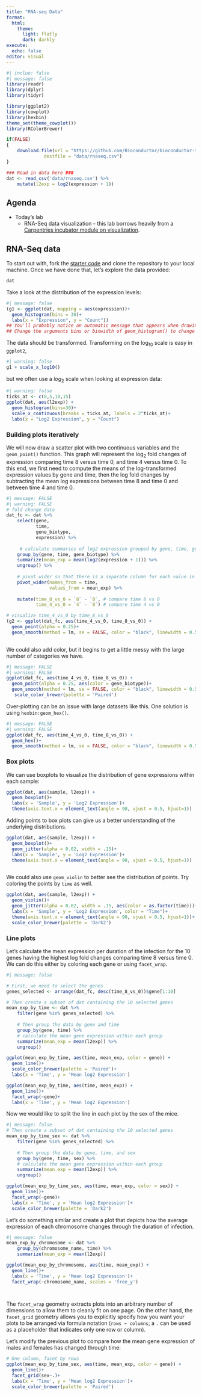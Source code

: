 ```yaml
---
title: "RNA-seq Data"
format: 
  html:
    theme: 
      light: flatly
      dark: darkly
execute:
  echo: false
editor: visual
---
```


```r
#| inclue: false
#| message: false
library(readr)
library(dplyr)
library(tidyr)

library(ggplot2)
library(cowplot)
library(hexbin)
theme_set(theme_cowplot())
library(RColorBrewer)

if(FALSE)
{
    download.file(url = "https://github.com/Bioconductor/bioconductor-teaching/raw/master/data/GSE96870/rnaseq.csv",
              destfile = "data/rnaseq.csv")
}

### Read in data here ###
dat <- read_csv('data/rnaseq.csv') %>%
    mutate(l2exp = log2(expression + 1))
```

## Agenda

-   Today's lab
    -   RNA-Seq data visualization - this lab borrows heavily from a [Carpentries incubator module on visualization](https://carpentries-incubator.github.io/bioc-intro/40-visualization.html).

## RNA-Seq data

To start out with, fork the [starter code](https://classroom.github.com/a/Yz2GMIqU) and clone the repository to your local machine. Once we have done that, let's explore the data provided:

```r
dat
```

Take a look at the distribution of the expression levels:

```r
#| message: false
(g1 <- ggplot(dat, mapping = aes(expression))+
  geom_histogram(bins = 30)+
  labs(x = "Expression", y = "Count"))
## You'll probably notice an automatic message that appears when drawing the histogram: `stat_bin()` using `bins = 30`. Pick better value with `binwidth`.
## Change the arguments bins or binwidth of geom_histogram() to change the number or width of the bins.
```

The data should be transformed. Transforming on the $\log_{10}$ scale is easy in `ggplot2`,

```r
#| warning: false
g1 + scale_x_log10()
```

but we often use a $log_2$ scale when looking at expression data:

```r
#| warning: false
ticks_at <- c(0,5,10,15)
ggplot(dat, aes(l2exp)) +
  geom_histogram(bins=30)+
  scale_x_continuous(breaks = ticks_at, labels = 2^ticks_at)+
  labs(x = "Log2 Expression", y = "Count")

```

### Building plots iteratively

We will now draw a scatter plot with two continuous variables and the `geom_point()` function. This graph will represent the $\log_2$ fold changes of expression comparing time 8 versus time 0, and time 4 versus time 0. To this end, we first need to compute the means of the log-transformed expression values by gene and time, then the log fold changes by subtracting the mean log expressions between time 8 and time 0 and between time 4 and time 0.

```r
#| message: FALSE
#| warning: FALSE
# fold change data
dat_fc <- dat %>% 
    select(gene, 
           time,
           gene_biotype,
           expression) %>%
    
     # calculate summaries of log2 expression grouped by gene, time, gene_biotype
    group_by(gene, time, gene_biotype) %>%
    summarize(mean_exp = mean(log2(expression + 1))) %>%
    ungroup() %>%
    
    # pivot wider so that there is a separate column for each value in time
    pivot_wider(names_from = time,
                values_from = mean_exp) %>%
    
    mutate(time_8_vs_0 = `8` - `0`, # compare time 8 vs 0
           time_4_vs_0 = `4` - `0`) # compare time 4 vs 0

# visualize time_4_vs_0 by time_8_vs_0 
(g2 <- ggplot(dat_fc, aes(time_4_vs_0, time_8_vs_0)) +
  geom_point(alpha = 0.25)+
  geom_smooth(method = lm, se = FALSE, color = "black", linewidth = 0.5))
  

```

We could also add color, but it begins to get a little messy with the large number of categories we have.

```r
#| message: FALSE
#| warning: FALSE
ggplot(dat_fc, aes(time_4_vs_0, time_8_vs_0)) +
  geom_point(alpha = 0.25, aes(color = gene_biotype))+
  geom_smooth(method = lm, se = FALSE, color = "black", linewidth = 0.5)+
   scale_color_brewer(palette = 'Paired')

```

Over-plotting can be an issue with large datasets like this. One solution is using `hexbin:geom_hex()`.

```r
#| message: FALSE
#| warning: FALSE
ggplot(dat_fc, aes(time_4_vs_0, time_8_vs_0)) +
  geom_hex()+
  geom_smooth(method = lm, se = FALSE, color = "black", linewidth = 0.5)

```

### Box plots

We can use boxplots to visualize the distribution of gene expressions within each sample:

```r
ggplot(dat, aes(sample, l2exp)) +
  geom_boxplot()+
  labs(x = 'Sample', y = 'Log2 Expression')+
  theme(axis.text.x = element_text(angle = 90, vjust = 0.5, hjust=1))

```

Adding points to box plots can give us a better understanding of the underlying distributions.

```r
ggplot(dat, aes(sample, l2exp)) +
  geom_boxplot()+
  geom_jitter(alpha = 0.02, width = .15)+
  labs(x = 'Sample', y = 'Log2 Expression')+
  theme(axis.text.x = element_text(angle = 90, vjust = 0.5, hjust=1))
  

```

We could also use `geom_violin` to better see the distribution of points. Try coloring the points by `time` as well.

```r
ggplot(dat, aes(sample, l2exp)) +
  geom_violin()+
  geom_jitter(alpha = 0.02, width = .15, aes(color = as.factor(time)))+
  labs(x = 'Sample', y = 'Log2 Expression', color = "Time")+
  theme(axis.text.x = element_text(angle = 90, vjust = 0.5, hjust=1))+
  scale_color_brewer(palette = 'Dark2')
```

### Line plots

Let's calculate the mean expression per duration of the infection for the 10 genes having the highest log fold changes comparing time 8 versus time 0. We can do this either by coloring each gene or using `facet_wrap`.

```r
#| message: false

# First, we need to select the genes
genes_selected <- arrange(dat_fc, desc(time_8_vs_0))$gene[1:10]

# Then create a subset of dat containing the 10 selected genes
mean_exp_by_time <- dat %>%
    filter(gene %in% genes_selected) %>%
    
    # Then group the data by gene and time
    group_by(gene, time) %>%
    # calculate the mean gene expression within each group
    summarize(mean_exp = mean(l2exp)) %>%
    ungroup()

ggplot(mean_exp_by_time, aes(time, mean_exp, color = gene)) +
  geom_line()+
  scale_color_brewer(palette = 'Paired')+
  labs(x = 'Time', y = 'Mean log2 Expression')

ggplot(mean_exp_by_time, aes(time, mean_exp)) +
  geom_line()+
  facet_wrap(~gene)+
  labs(x = 'Time', y = 'Mean log2 Expression')

```

Now we would like to split the line in each plot by the sex of the mice.

```r
#| message: false
# Then create a subset of dat containing the 10 selected genes
mean_exp_by_time_sex <- dat %>%
    filter(gene %in% genes_selected) %>%
    
    # Then group the data by gene, time, and sex
    group_by(gene, time, sex) %>%
    # calculate the mean gene expression within each group
    summarize(mean_exp = mean(l2exp)) %>%
    ungroup()

ggplot(mean_exp_by_time_sex, aes(time, mean_exp, color = sex)) +
  geom_line()+
  facet_wrap(~gene)+
  labs(x = 'Time', y = 'Mean log2 Expression')+
  scale_color_brewer(palette = 'Dark2')


```

Let's do something similar and create a plot that depicts how the average expression of each chromosome changes through the duration of infection.

```r
#| message: false
mean_exp_by_chromosome <- dat %>%
    group_by(chromosome_name, time) %>%
    summarize(mean_exp = mean(l2exp))

ggplot(mean_exp_by_chromosome, aes(time, mean_exp)) +
  geom_line()+
  labs(x = 'Time', y = 'Mean log2 Expression')+
  facet_wrap(~chromosome_name, scales = 'free_y')
  



```

The `facet_wrap` geometry extracts plots into an arbitrary number of dimensions to allow them to cleanly fit on one page. On the other hand, the `facet_grid` geometry allows you to explicitly specify how you want your plots to be arranged via formula notation (`rows ~ columns`; a `.` can be used as a placeholder that indicates only one row or column).

Let's modify the previous plot to compare how the mean gene expression of males and females has changed through time:

```r
# One column, facet by rows
ggplot(mean_exp_by_time_sex, aes(time, mean_exp, color = gene)) +
  geom_line()+
  facet_grid(sex~.)+
  labs(x = 'Time', y = 'Mean log2 Expression')+
  scale_color_brewer(palette = 'Paired')

```
